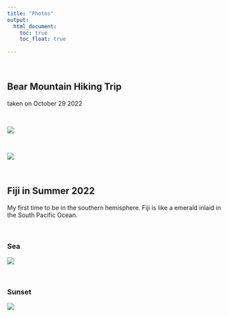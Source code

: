 ```yaml
---
title: "Photos"
output: 
  html_document:
    toc: true
    toc_float: true
    
---
```


\ \par
## Bear Mountain Hiking Trip

taken on October 29 2022

\ \par
<img src="images/bearmountain1.jpeg" >


\ \par
<img src="images/bearmountain2.jpeg" >


\ \par
## Fiji in Summer 2022
My first time to be in the southern hemisphere.
Fiji is like a emerald inlaid in the South Pacific Ocean.

\ \par
### Sea
<img src="images/fiji1.jpeg" >

\ \par
### Sunset
<img src="images/fiji2.jpeg" >


















